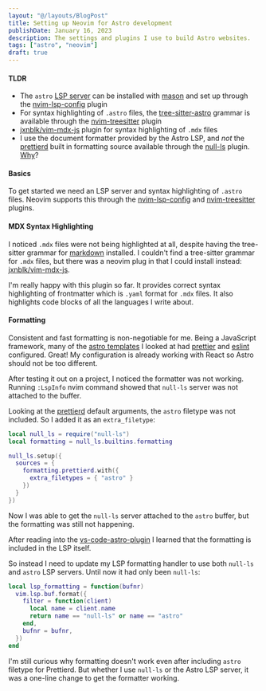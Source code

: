 ```yaml
---
layout: "@/layouts/BlogPost"
title: Setting up Neovim for Astro development
publishDate: January 16, 2023
description: The settings and plugins I use to build Astro websites.
tags: ["astro", "neovim"]
draft: true
---
```


#### TLDR
- The `astro` [LSP server](https://github.com/withastro/language-tools/tree/main/packages/language-server) can be installed with [mason](https://github.com/williamboman/mason.nvim) and set up through the [nvim-lsp-config](https://github.com/neovim/nvim-lspconfig/blob/master/doc/server_configurations.md#astro) plugin 
- For syntax highlighting of `.astro` files, the [tree-sitter-astro](https://github.com/virchau13/tree-sitter-astro) grammar is available through the [nvim-treesitter](https://github.com/nvim-treesitter/nvim-treesitter#supported-languages) plugin
- [jxnblk/vim-mdx-js](https://github.com/jxnblk/vim-mdx-js) plugin for syntax highlighting of `.mdx` files
- I use the document formatter provided by the Astro LSP, and *not* the [prettierd](https://github.com/fsouza/prettierd) built in formatting source available through the [null-ls](https://github.com/jose-elias-alvarez/null-ls.nvim/blob/main/doc/BUILTINS.md#prettierd) plugin. [Why](#formatting)?

#### Basics
To get started we need an LSP server and syntax highlighting of `.astro` files. Neovim supports this through the [nvim-lsp-config](https://github.com/neovim/nvim-lspconfig/blob/master/doc/server_configurations.md#astro) and [nvim-treesitter](https://github.com/nvim-treesitter/nvim-treesitter#supported-languages) plugins.

#### MDX Syntax Highlighting
I noticed `.mdx` files were not being highlighted at all, despite having the tree-sitter grammar for [markdown](https://github.com/MDeiml/tree-sitter-markdown) installed. I couldn't find a tree-sitter grammar for `.mdx` files, but there was a neovim plug in that I could install instead: [jxnblk/vim-mdx-js](https://github.com/jxnblk/vim-mdx-js).

I'm really happy with this plugin so far. It provides correct syntax highlighting of frontmatter which is `.yaml` format for `.mdx` files. It also highlights code blocks of all the languages I write about.

#### Formatting
Consistent and fast formatting is non-negotiable for me. Being a JavaScript framework, many of the [astro templates]() I looked at had [prettier]() and [eslint]() configured. Great! My configuration is already working with React so Astro should not be too different.

After testing it out on a project, I noticed the formatter was not working. Running `:LspInfo` nvim command showed that `null-ls` server was not attached to the buffer.

Looking at the [prettierd]() default arguments, the `astro` filetype was not included. So I added it as an `extra_filetype`:

```lua
local null_ls = require("null-ls")
local formatting = null_ls.builtins.formatting

null_ls.setup({
  sources = {
    formatting.prettierd.with({
      extra_filetypes = { "astro" }
    })
  }
})
```

Now I was able to get the `null-ls` server attached to the `astro` buffer, but the formatting was still not happening.

After reading into the [vs-code-astro-plugin]() I learned that the formatting is included in the LSP itself.

So instead I need to update my LSP formatting handler to use both `null-ls` and `astro` LSP servers. Until now it had only been `null-ls`:

```lua
local lsp_formatting = function(bufnr)
  vim.lsp.buf.format({
    filter = function(client)
      local name = client.name
      return name == "null-ls" or name == "astro"
    end,
    bufnr = bufnr,
  })
end
```

I'm still curious why formatting doesn't work even after including `astro` filetype for Prettierd. But whether I use `null-ls` or the Astro LSP server, it was a one-line change to get the formatter working.
